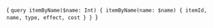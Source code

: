 
<CodeBlock language="jsx" title="QUERY" showLineNumbers>{
`query itemByName($name: Int) {
  itemByName(name: $name) {
    itemId,
    name,
    type,
    effect,
    cost
  }
}
`}</CodeBlock>